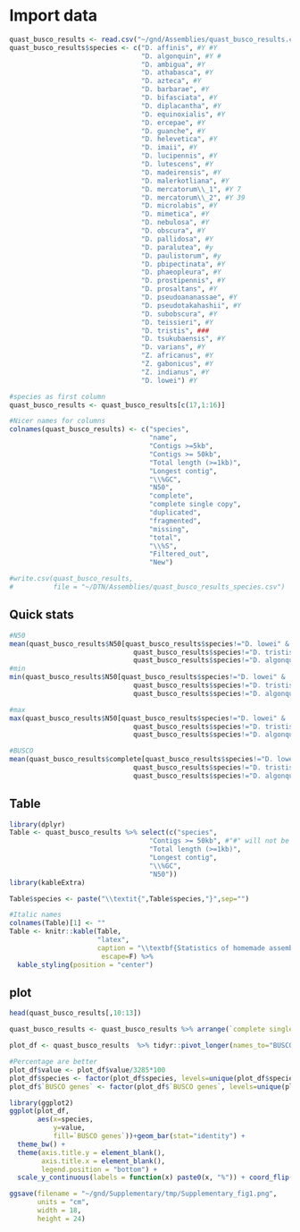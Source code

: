 
# Import data

```R
quast_busco_results <- read.csv("~/gnd/Assemblies/quast_busco_results.csv")
quast_busco_results$species <- c("D. affinis", #Y #Y
                                 "D. algonquin", #Y #
                                 "D. ambigua", #Y
                                 "D. athabasca", #Y
                                 "D. azteca", #Y
                                 "D. barbarae", #Y
                                 "D. bifasciata", #Y
                                 "D. diplacantha", #Y
                                 "D. equinoxialis", #Y
                                 "D. ercepae", #Y
                                 "D. guanche", #Y
                                 "D. helevetica", #Y
                                 "D. imaii", #Y
                                 "D. lucipennis", #Y
                                 "D. lutescens", #Y
                                 "D. madeirensis", #Y
                                 "D. malerkotliana", #Y
                                 "D. mercatorum\\_1", #Y 7
                                 "D. mercatorum\\_2", #Y 39
                                 "D. microlabis", #Y
                                 "D. mimetica", #Y
                                 "D. nebulosa", #Y
                                 "D. obscura", #Y
                                 "D. pallidosa", #Y
                                 "D. paralutea", #y
                                 "D. paulistorum", #y
                                 "D. pbipectinata", #Y
                                 "D. phaeopleura", #Y
                                 "D. prostipennis", #Y
                                 "D. prosaltans", #Y
                                 "D. pseudoananassae", #Y
                                 "D. pseudotakahashii", #Y
                                 "D. subobscura", #Y
                                 "D. teissieri", #Y
                                 "D. tristis", ###
                                 "D. tsukubaensis", #Y
                                 "D. varians", #Y
                                 "Z. africanus", #Y
                                 "Z. gabonicus", #Y
                                 "Z. indianus", #Y
                                 "D. lowei") #Y

#species as first column
quast_busco_results <- quast_busco_results[c(17,1:16)]

#Nicer names for columns
colnames(quast_busco_results) <- c("species",
                                   "name",
                                   "Contigs >=5kb",
                                   "Contigs >= 50kb",
                                   "Total length (>=1kb)",
                                   "Longest contig",
                                   "\\%GC",
                                   "N50",
                                   "complete",
                                   "complete single copy",
                                   "duplicated",
                                   "fragmented",
                                   "missing",
                                   "total",
                                   "\\%S",
                                   "Filtered_out",
                                   "New")

#write.csv(quast_busco_results,
#          file = "~/DTN/Assemblies/quast_busco_results_species.csv")


```

## Quick stats

```R
#N50
mean(quast_busco_results$N50[quast_busco_results$species!="D. lowei" &
                               quast_busco_results$species!="D. tristis" &
                               quast_busco_results$species!="D. algonquin"])
#min
min(quast_busco_results$N50[quast_busco_results$species!="D. lowei" &
                               quast_busco_results$species!="D. tristis" &
                               quast_busco_results$species!="D. algonquin"])

#max
max(quast_busco_results$N50[quast_busco_results$species!="D. lowei" &
                               quast_busco_results$species!="D. tristis" &
                               quast_busco_results$species!="D. algonquin"])

#BUSCO
mean(quast_busco_results$complete[quast_busco_results$species!="D. lowei" &
                               quast_busco_results$species!="D. tristis" &
                               quast_busco_results$species!="D. algonquin"])
```

## Table

```R
library(dplyr)
Table <- quast_busco_results %>% select(c("species",
                                   "Contigs >= 50kb", #"#" will not be considered in the latex table
                                   "Total length (>=1kb)",
                                   "Longest contig",
                                   "\\%GC",
                                   "N50"))
library(kableExtra)

Table$species <- paste("\\textit{",Table$species,"}",sep="")

#Italic names
colnames(Table)[1] <- ""
Table <- knitr::kable(Table,
                      "latex",
                      caption = "\\textbf{Statistics of homemade assemblies}. Note that due to poor quality \\textit{D. algonquin}, \\textit{D. lowei} and \\textit{D. tristis} assemblies were not further considered.",
                       escape=F) %>%
  kable_styling(position = "center")

```

## plot 

```R
head(quast_busco_results[,10:13])

quast_busco_results <- quast_busco_results %>% arrange(`complete single copy`)

plot_df <- quast_busco_results  %>% tidyr::pivot_longer(names_to="BUSCO genes", cols=10:13) 

#Percentage are better
plot_df$value <- plot_df$value/3285*100
plot_df$species <- factor(plot_df$species, levels=unique(plot_df$species))
plot_df$`BUSCO genes` <- factor(plot_df$`BUSCO genes`, levels=unique(plot_df$`BUSCO genes`))

library(ggplot2)
ggplot(plot_df,
       aes(x=species,
           y=value,
           fill=`BUSCO genes`))+geom_bar(stat="identity") +
  theme_bw() +
  theme(axis.title.y = element_blank(),
        axis.title.x = element_blank(),
        legend.position = "bottom") +
  scale_y_continuous(labels = function(x) paste0(x, "%")) + coord_flip()

ggsave(filename = "~/gnd/Supplementary/tmp/Supplementary_fig1.png",
       units = "cm",
       width = 18,
       height = 24)
```